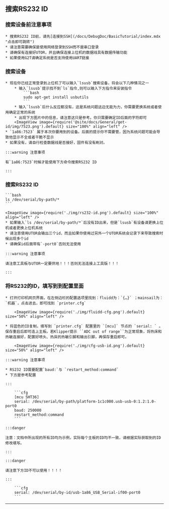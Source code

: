 
## 搜索RS232 ID

### 搜索设备前注意事项

    * 搜索RS232 ID前，请先[连接到SSH](/docs/DebugDoc/BasicTutorial/index.mdx "点击即可跳转")
    * 请注意需要确保是使用网络登录到SSH而不是串口登录
    * 请确保有连接好UTOR，并且确保连接上位机的数据线具有数据传输功能
    * 如果使用G2T请确定系统是否支持使用UART链接

### 搜索设备

    * 现在你已经正常登录到上位机了可以输入`lsusb`搜索设备，将会以下几种情况之一
        * 输入`lsusb`提示找不到`ls`指令,则可以输入下方指令来安装指令
            ```bash
            sudo apt-get install usbutils
            ```
        * 输入`lsusb`后什么反应都没有，这是系统问题这边无能为力，你需要更换系统或者使用确定正常的系统
        * 出现下方图片中的信息，请注意这只是参考。你只需要确定ID后面的字符即可
        <ImageView image={require('@site/docs/General/get-id/img/7523.png').default} size="100%" align="left" />
    * `1a86:7523` 属于本次你要用到的设备。后面的提示你不需要管，因为系统问题可能会导致他显示不全或者干脆不显示
    * 如果没有，请自行检查数据线是否接好，固件有没有刷对。

    :::warning 注意事项

    有`1a86:7523`时候才能使用下方命令搜索RS232 ID

    :::


### 搜索RS232 ID

    ```bash
    ls /dev/serial/by-path/*
    ```

    <ImageView image={require('./img/rs232-id.png').default} size="100%" align="left" />
    * 如果输入`ls /dev/serial/by-path/*`后没有ID出来，但是`lsusb`有设备请更换上位机或者更换上位机系统
    * 请注意使用UTOR会输出三个id，而且如果你使用过另外一个UTOR系统会记录下来导致搜索时候出现多个id
    * 请确保id后面带有`-port0`否则无法使用

    :::warning 注意事项

    请注意工具板与UTOR一定要供地！！！否则无法连接上工具版！！！

    :::

### 将RS232的ID，填写到到配置里面

    * 打开打印机网页界面，在左侧边栏的配置选项里找到：fluidd为：`{…}` ；mainsail为：`机器`，点击进去，即可找到 `printer.cfg`

        <ImageView image={require('./img/fluidd-cfg.png').default} size="50%" align="left" />

    * 将蓝色的ID复制，填写到 `printer.cfg` 配置里的 `[mcu]` 节点的 `serial: ` 。保存重启后即可连上主板。若Klipper提示 ``ADC out of range``为正常现象，将热床和热敏连接好，配置好喷头、热床的热敏引脚和输出引脚，再保存重启即可。

        <ImageView image={require('./img/cfg-usb-id.png').default} size="50%" align="left" />

    :::warning 注意事项

    * RS232 ID需要配置`baud:`与 `restart_method:command`
    * 下方是参考配置

    :::

        ```cfg
        [mcu SHT36]
        serial: /dev/serial/by-path/platform-1c1c000.usb-usb-0:1.2:1.0-port0
        baud: 250000
        restart_method:command
        ```

    :::danger

    注意：文档中所出现的所有ID均为示例，实际每个主板的ID均不一致，请根据实际获取到的ID修改填写。

    :::

    :::danger

    请注意下方ID不可以使用！！！！

    :::

        ```cfg
        serial: /dev/serial/by-id/usb-1a86_USB_Serial-if00-port0
        ```
----



